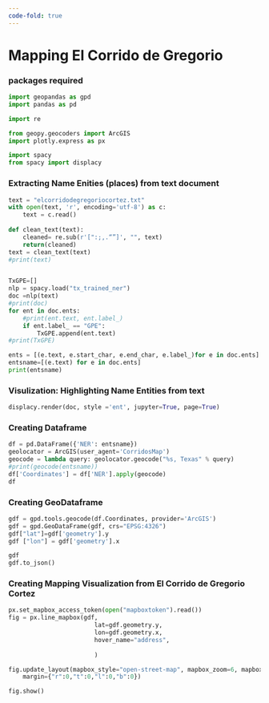 ```yaml
---
code-fold: true
---
```

# Mapping El Corrido de Gregorio 

### packages required {.unnumbered}
```python

import geopandas as gpd
import pandas as pd

import re

from geopy.geocoders import ArcGIS
import plotly.express as px 

import spacy
from spacy import displacy

```

### Extracting Name Enities (places) from text document {.unnumbered}
```python
text = "elcorridodegregoriocortez.txt"
with open(text, 'r', encoding='utf-8') as c:
    text = c.read()
    
def clean_text(text):
    cleaned= re.sub(r'[":;,.“”]', "", text)
    return(cleaned)
text = clean_text(text)
#print(text)


TxGPE=[]
nlp = spacy.load("tx_trained_ner")
doc =nlp(text) 
#print(doc)
for ent in doc.ents:
    #print(ent.text, ent.label_)
    if ent.label_ == "GPE":
        TxGPE.append(ent.text)
#print(TxGPE)

ents = [(e.text, e.start_char, e.end_char, e.label_)for e in doc.ents]
entsname=[(e.text) for e in doc.ents]
print(entsname)

```

### Visulization: Highlighting Name Entities from text {.unnumbered}
```python
displacy.render(doc, style ='ent', jupyter=True, page=True)
```

### Creating Dataframe {.unnumbered}
```python
df = pd.DataFrame({'NER': entsname})
geolocator = ArcGIS(user_agent='CorridosMap')
geocode = lambda query: geolocator.geocode("%s, Texas" % query)
#print(geocode(entsname))
df['Coordinates'] = df['NER'].apply(geocode)
df
```

### Creating GeoDataframe {.unnumbered}
```python
gdf = gpd.tools.geocode(df.Coordinates, provider='ArcGIS')
gdf = gpd.GeoDataFrame(gdf, crs="EPSG:4326")
gdf["lat"]=gdf['geometry'].y
gdf ["lon"] = gdf['geometry'].x

gdf
gdf.to_json()
```

### Creating Mapping Visualization from El Corrido de Gregorio Cortez {.unnumbered}
```python
px.set_mapbox_access_token(open("mapboxtoken").read())
fig = px.line_mapbox(gdf,
                        lat=gdf.geometry.y,
                        lon=gdf.geometry.x,
                        hover_name="address",
            
                        )

fig.update_layout(mapbox_style="open-street-map", mapbox_zoom=6, mapbox_center_lat = 29,
    margin={"r":0,"t":0,"l":0,"b":0})

fig.show()
```

